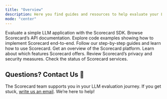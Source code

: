 ```yaml
---
title: "Overview"
description: Here you find guides and resources to help evaluate your LLM applications with Scorecard.
mode: "center"
---
```


<CardGroup cols={2}>
  <Card title="Quickstart" icon="rocket" href="/intro/quickstart">
    Evaluate a simple LLM application with the Scorecard SDK.
  </Card>
  <Card title="API Reference" icon="book" href="/api-reference/overview">
    Browse Scorecard’s API documentation.
  </Card>
  <Card title="Cookbooks" icon="utensils" href="/how-to-use-scorecard/cookbooks">
    Explore code examples showing how to implement Scorecard end-to-end.
  </Card>
  <Card title="Guides" icon="book-open" href="/how-to-use-scorecard/guides/create-a-testset/using-the-testset-ui">
    Follow our step-by-step guides and learn how to use Scorecard.
  </Card>
  <Card title="Scorecard Overview" icon="gear" href="/intro/what-is-scorecard">
    Get an overview of the Scorecard platform.
  </Card>
  <Card title="Features" icon="wand-magic" href="/features/prompt-management">
    Learn about which features Scorecard offers.
  </Card>
  <Card title="Privacy & Security" icon="shield" href="https://trust.scorecard.io/">
    Review Scorecard’s privacy and security measures.
  </Card>
  <Card title="Service Status" icon="wrench" href="https://status.getscorecard.ai/">
    Check the status of Scorecard services.
  </Card>
</CardGroup>

## Questions? Contact Us 💬

The Scorecard team supports you in your LLM evaluation journey. If you get stuck, [write us an email](mailto:team@getscorecard.ai). We’re here to help!
